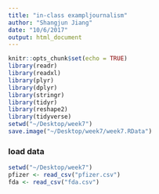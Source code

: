 ```yaml
---
title: "in-class exampljournalism"
author: "Shangjun Jiang"
date: "10/6/2017"
output: html_document
---
```


```r
knitr::opts_chunk$set(echo = TRUE)
library(readr)
library(readxl)
library(plyr)
library(dplyr)
library(stringr)
library(tidyr)
library(reshape2)
library(tidyverse)
setwd("~/Desktop/week7")
save.image("~/Desktop/week7/week7.RData")
```




### load data
```r
setwd("~/Desktop/week7")
pfizer <- read_csv("pfizer.csv")
fda <- read_csv("fda.csv")
```



